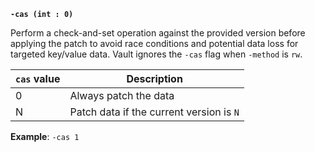 <a id="kv-flag-cas" />

**`-cas (int : 0)`**

Perform a check-and-set operation against the provided version before applying
the patch to avoid race conditions and potential data loss for targeted
key/value data. Vault ignores the `-cas` flag when `-method` is `rw`.

`cas` value | Description
----------- | -----------
0           | Always patch the data
N           | Patch data if the current version is `N`

**Example**: `-cas 1`
